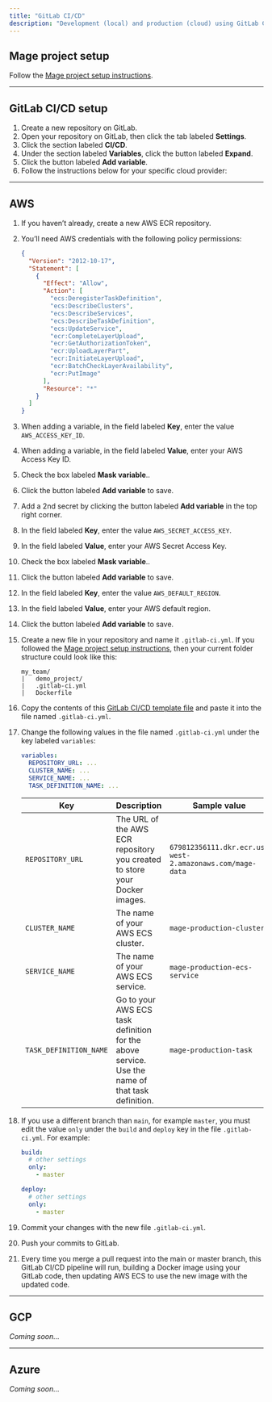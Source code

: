 ```yaml
---
title: "GitLab CI/CD"
description: "Development (local) and production (cloud) using GitLab CI/CD."
---
```


## Mage project setup

Follow the [Mage project setup instructions](/production/ci-cd/local-cloud/repository-setup).

---

## GitLab CI/CD setup

1. Create a new repository on GitLab.
1. Open your repository on GitLab, then click the tab labeled **Settings**.
1. Click the section labeled **CI/CD**.
1. Under the section labeled **Variables**, click the button labeled **Expand**.
1. Click the button labeled **Add variable**.
1. Follow the instructions below for your specific cloud provider:

---

## AWS

1. If you haven’t already, create a new AWS ECR repository.
1. You’ll need AWS credentials with the following policy permissions:
    ```json
    {
      "Version": "2012-10-17",
      "Statement": [
        {
          "Effect": "Allow",
          "Action": [
            "ecs:DeregisterTaskDefinition",
            "ecs:DescribeClusters",
            "ecs:DescribeServices",
            "ecs:DescribeTaskDefinition",
            "ecs:UpdateService",
            "ecr:CompleteLayerUpload",
            "ecr:GetAuthorizationToken",
            "ecr:UploadLayerPart",
            "ecr:InitiateLayerUpload",
            "ecr:BatchCheckLayerAvailability",
            "ecr:PutImage"
          ],
          "Resource": "*"
        }
      ]
    }
    ```
1. When adding a variable, in the field labeled **Key**, enter the value `AWS_ACCESS_KEY_ID`.
1. When adding a variable, in the field labeled **Value**, enter your AWS Access Key ID.
1. Check the box labeled **Mask variable**..
1. Click the button labeled **Add variable** to save.
1. Add a 2nd secret by clicking the button labeled **Add variable** in
   the top right corner.
1. In the field labeled **Key**, enter the value `AWS_SECRET_ACCESS_KEY`.
1. In the field labeled **Value**, enter your AWS Secret Access Key.
1. Check the box labeled **Mask variable**..
1. Click the button labeled **Add variable** to save.
1. In the field labeled **Key**, enter the value `AWS_DEFAULT_REGION`.
1. In the field labeled **Value**, enter your AWS default region.
1. Click the button labeled **Add variable** to save.
1. Create a new file in your repository and name it `.gitlab-ci.yml`.
   If you followed the [Mage project setup instructions](/production/ci-cd/local-cloud/repository-setup),
   then your current folder structure could look like this:
    ```
    my_team/
    |   demo_project/
    |   .gitlab-ci.yml
    |   Dockerfile
    ```
1. Copy the contents of this [GitLab CI/CD template file](https://github.com/mage-ai/mage-ai/blob/master/templates/gitlab_cicd/aws.gitlab-ci.yml)
   and paste it into the file named `.gitlab-ci.yml`.
1. Change the following values in the file named `.gitlab-ci.yml` under the key labeled `variables`:
    ```yaml
    variables:
      REPOSITORY_URL: ...
      CLUSTER_NAME: ...
      SERVICE_NAME: ...
      TASK_DEFINITION_NAME: ...
    ```

    | Key                   | Description                                                                                                                                                                                                                                                                        | Sample value                         |
    | --------------------- | ---------------------------------------------------------------------------------------------------------------------------------------------------------------------------------------------------------------------------------------------------------------------------------- | ------------------------------------ |
    | `REPOSITORY_URL`      | The URL of the AWS ECR repository you created to store your Docker images. | `679812356111.dkr.ecr.us-west-2.amazonaws.com/mage-data` |
    | `CLUSTER_NAME`         | The name of your AWS ECS cluster. | `mage-production-cluster` |
    | `SERVICE_NAME`         | The name of your AWS ECS service. | `mage-production-ecs-service` |
    | `TASK_DEFINITION_NAME` | Go to your AWS ECS task definition for the above service. Use the name of that task definition. | `mage-production-task` |

1. If you use a different branch than `main`, for example `master`,
    you must edit the value `only` under the `build` and `deploy` key in the file `.gitlab-ci.yml`.
    For example:
    ```yaml
    build:
      # other settings
      only:
        - master

    deploy:
      # other settings
      only:
        - master
    ```
1. Commit your changes with the new file `.gitlab-ci.yml`.
1. Push your commits to GitLab.
1. Every time you merge a pull request into the main or master branch, this GitLab
   CI/CD pipeline will run, building a Docker image using your GitLab code, then
   updating AWS ECS to use the new image with the updated code.

---

## GCP

_Coming soon..._

---

## Azure

_Coming soon..._
